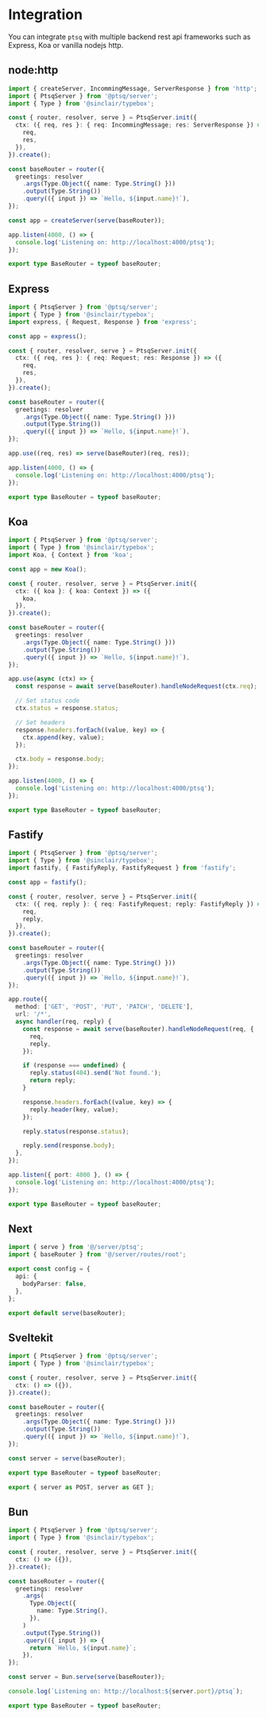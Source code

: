 # Integration

You can integrate `ptsq` with multiple backend rest api frameworks such as Express, Koa or vanilla nodejs http.

## node:http

```ts
import { createServer, IncommingMessage, ServerResponse } from 'http';
import { PtsqServer } from '@ptsq/server';
import { Type } from '@sinclair/typebox';

const { router, resolver, serve } = PtsqServer.init({
  ctx: ({ req, res }: { req: IncommingMessage; res: ServerResponse }) => ({
    req,
    res,
  }),
}).create();

const baseRouter = router({
  greetings: resolver
    .args(Type.Object({ name: Type.String() }))
    .output(Type.String())
    .query(({ input }) => `Hello, ${input.name}!`),
});

const app = createServer(serve(baseRouter));

app.listen(4000, () => {
  console.log('Listening on: http://localhost:4000/ptsq');
});

export type BaseRouter = typeof baseRouter;
```

## Express

```ts copy
import { PtsqServer } from '@ptsq/server';
import { Type } from '@sinclair/typebox';
import express, { Request, Response } from 'express';

const app = express();

const { router, resolver, serve } = PtsqServer.init({
  ctx: ({ req, res }: { req: Request; res: Response }) => ({
    req,
    res,
  }),
}).create();

const baseRouter = router({
  greetings: resolver
    .args(Type.Object({ name: Type.String() }))
    .output(Type.String())
    .query(({ input }) => `Hello, ${input.name}!`),
});

app.use((req, res) => serve(baseRouter)(req, res));

app.listen(4000, () => {
  console.log('Listening on: http://localhost:4000/ptsq');
});

export type BaseRouter = typeof baseRouter;
```

## Koa

```ts copy
import { PtsqServer } from '@ptsq/server';
import { Type } from '@sinclair/typebox';
import Koa, { Context } from 'koa';

const app = new Koa();

const { router, resolver, serve } = PtsqServer.init({
  ctx: ({ koa }: { koa: Context }) => ({
    koa,
  }),
}).create();

const baseRouter = router({
  greetings: resolver
    .args(Type.Object({ name: Type.String() }))
    .output(Type.String())
    .query(({ input }) => `Hello, ${input.name}!`),
});

app.use(async (ctx) => {
  const response = await serve(baseRouter).handleNodeRequest(ctx.req);

  // Set status code
  ctx.status = response.status;

  // Set headers
  response.headers.forEach((value, key) => {
    ctx.append(key, value);
  });

  ctx.body = response.body;
});

app.listen(4000, () => {
  console.log('Listening on: http://localhost:4000/ptsq');
});

export type BaseRouter = typeof baseRouter;
```

## Fastify

```ts copy
import { PtsqServer } from '@ptsq/server';
import { Type } from '@sinclair/typebox';
import fastify, { FastifyReply, FastifyRequest } from 'fastify';

const app = fastify();

const { router, resolver, serve } = PtsqServer.init({
  ctx: ({ req, reply }: { req: FastifyRequest; reply: FastifyReply }) => ({
    req,
    reply,
  }),
}).create();

const baseRouter = router({
  greetings: resolver
    .args(Type.Object({ name: Type.String() }))
    .output(Type.String())
    .query(({ input }) => `Hello, ${input.name}!`),
});

app.route({
  method: ['GET', 'POST', 'PUT', 'PATCH', 'DELETE'],
  url: '/*',
  async handler(req, reply) {
    const response = await serve(baseRouter).handleNodeRequest(req, {
      req,
      reply,
    });

    if (response === undefined) {
      reply.status(404).send('Not found.');
      return reply;
    }

    response.headers.forEach((value, key) => {
      reply.header(key, value);
    });

    reply.status(response.status);

    reply.send(response.body);
  },
});

app.listen({ port: 4000 }, () => {
  console.log('Listening on: http://localhost:4000/ptsq');
});

export type BaseRouter = typeof baseRouter;
```

## Next

```ts copy
import { serve } from '@/server/ptsq';
import { baseRouter } from '@/server/routes/root';

export const config = {
  api: {
    bodyParser: false,
  },
};

export default serve(baseRouter);
```

## Sveltekit

```ts copy
import { PtsqServer } from '@ptsq/server';
import { Type } from '@sinclair/typebox';

const { router, resolver, serve } = PtsqServer.init({
  ctx: () => ({}),
}).create();

const baseRouter = router({
  greetings: resolver
    .args(Type.Object({ name: Type.String() }))
    .output(Type.String())
    .query(({ input }) => `Hello, ${input.name}!`),
});

const server = serve(baseRouter);

export type BaseRouter = typeof baseRouter;

export { server as POST, server as GET };
```

## Bun

```ts copy
import { PtsqServer } from '@ptsq/server';
import { Type } from '@sinclair/typebox';

const { router, resolver, serve } = PtsqServer.init({
  ctx: () => ({}),
}).create();

const baseRouter = router({
  greetings: resolver
    .args(
      Type.Object({
        name: Type.String(),
      }),
    )
    .output(Type.String())
    .query(({ input }) => {
      return `Hello, ${input.name}`;
    }),
});

const server = Bun.serve(serve(baseRouter));

console.log(`Listening on: http://localhost:${server.port}/ptsq`);

export type BaseRouter = typeof baseRouter;
```
